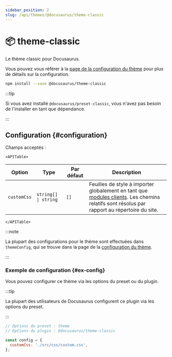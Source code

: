 ```yaml
---
sidebar_position: 2
slug: /api/themes/@docusaurus/theme-classic
---
```


# 📦 theme-classic


Le thème classic pour Docusaurus.

Vous pouvez vous référer à la [page de la configuration du thème](theme-configuration.mdx) pour plus de détails sur la configuration.

```bash npm2yarn
npm install --save @docusaurus/theme-classic
```

:::tip

Si vous avez installé `@docusaurus/preset-classic`, vous n'avez pas besoin de l'installer en tant que dépendance.

:::

## Configuration {#configuration}

Champs acceptés :

```mdx-code-block
<APITable>
```

| Option      | Type                            | Par défaut | Description                                                                                                                                                                            |
| ----------- | ------------------------------- | ---------- | -------------------------------------------------------------------------------------------------------------------------------------------------------------------------------------- |
| `customCss` | <code>string[] \| string</code> | `[]`       | Feuilles de style à importer globalement en tant que [modules clients](../../advanced/client.mdx#client-modules). Les chemins relatifs sont résolus par rapport au répertoire du site. |

```mdx-code-block
</APITable>
```

:::note

La plupart des configurations pour le thème sont effectuées dans `themeConfig`, qui se trouve dans la page de la [configuration du thème](./theme-configuration.mdx).

:::

### Exemple de configuration {#ex-config}

Vous pouvez configurer ce thème via les options du preset ou du plugin.

:::tip

La plupart des utilisateurs de Docusaurus configurent ce plugin via les options du preset.

:::

```js config-tabs
// Options du preset : theme
// Options du plugin : @docusaurus/theme-classic

const config = {
  customCss: './src/css/custom.css',
};
```
